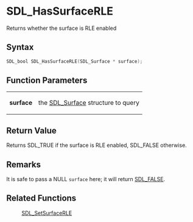 = SDL_HasSurfaceRLE =

Returns whether the surface is RLE enabled 

== Syntax ==

<syntaxhighlight lang='c'>
SDL_bool SDL_HasSurfaceRLE(SDL_Surface * surface);
</syntaxhighlight>

== Function Parameters ==

{|
|'''surface'''
|the [[SDL_Surface]] structure to query
|}

== Return Value ==

Returns SDL_TRUE if the surface is RLE enabled, SDL_FALSE otherwise.



== Remarks ==

It is safe to pass a NULL <code>surface</code> here; it will return
[[SDL_FALSE]].

== Related Functions ==

:[[SDL_SetSurfaceRLE]]



